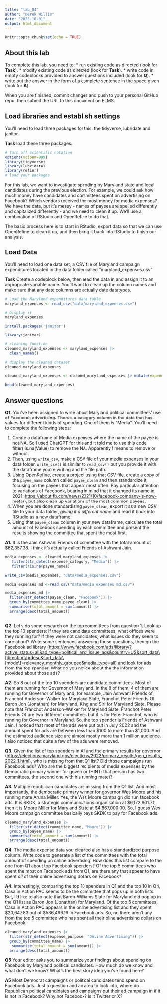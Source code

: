 ```yaml
---
title: "lab_04"
author: "Derek Willis"
date: "2023-10-01"
output: html_document
---
```


```r
knitr::opts_chunk$set(echo = TRUE)
```

## About this lab

To complete this lab, you need to: \* run existing code as directed (look for **Task**). \* modify existing code as directed (look for **Task**). \* write code in empty codeblocks provided to answer questions included (look for **Q**). \* write out the answer in the form of a complete sentence in the space given (look for **A**).

When you are finished, commit changes and push to your personal GitHub repo, then submit the URL to this document on ELMS.

## Load libraries and establish settings

You'll need to load three packages for this: the tidyverse, lubridate and janitor.

**Task** load these three packages.

```r
# Turn off scientific notation
options(scipen=999)
library(tidyverse)
library(lubridate)
library(refinr)
# load your packages

```

For this lab, we want to investigate spending by Maryland state and local candidates during the previous election. For example, we could ask how much money have candidates and committees spent on advertising on Facebook? Which vendors received the most money for media expenses? We have the data, but it's messy - names of payees are spelled differently and capitalized differently - and we need to clean it up. We'll use a combination of RStudio and OpenRefine to do that.

The basic process here is to start in RStudio, export data so that we can use OpenRefine to clean it up, and then bring it back into RStudio to finish our analysis.

## Load Data

You'll need to load one data set, a CSV file of Maryland campaign expenditures located in the data folder called "maryland_expenses.csv"

**Task** Create a codeblock below, then read the data in and assign it to an appropriate variable name. You'll want to clean up the column names and make sure that any date columns are actually date datatypes.

```r
# Load the Maryland expenditures data table
maryland_expenses <- read_csv("data/maryland_expenses.csv")

# Display it
maryland_expenses

install.packages('janitor')

library(janitor)

# cleaning function
cleaned_maryland_expenses <- maryland_expenses |>
  clean_names()

# display the cleaned dataset
cleaned_maryland_expenses

cleaned_maryland_expenses <- cleaned_maryland_expenses |> mutate(expenditure_date=mdy(expenditure_date))

head(cleaned_maryland_expenses)
```

## Answer questions

**Q1.** You've been assigned to write about Maryland political committees' use of Facebook advertising. There's a category column in the data that has values for different kinds of spending. One of them is "Media". You'll need to complete the following steps:

   1. Create a dataframe of Media expenses where the name of the payee is not NA. 
   So I used ChatGPT for this and it told me to use this code filter(!is.na(Value) to remove the NA. Apparently ! means to remove or without.
   2. Then, using `write_csv`, make a CSV file of your media expenses in your data folder. `write_csv()` is similar to `read_csv()` but you provide it with the dataframe you're writing and the file path.
   3. Using OpenRefine, create a project using that CSV file, create a copy of the `payee_name` column called `payee_clean` and then standardize it, focusing on the payees that appear most often. Pay particular attention to variations of Facebook, bearing in mind that it changed its name in 2021: <https://about.fb.com/news/2021/10/facebook-company-is-now-meta/>), but also clean up variations of the most common payees.
   4. When you are done standardizing `payee_clean`, export it as a new CSV file to your data folder, *giving it a different name* and read it back into RStudio as a new dataframe.
   5. Using that `payee_clean` column in your new dataframe, calculate the total amount of Facebook spending by each committee and present the results showing the committee that spent the most first.

**A1.** It is the Jain Ashwani Friends of committee with the total amount of $62,357.38. I think it's actually called Friends of Ashwani Jain.

```r
media_expenses <- cleaned_maryland_expenses |> 
   filter(str_detect(expense_category, "Media")) |> 
   filter(!is.na(payee_name))

write_csv(media_expenses, "data/media_expenses.csv")

media_expenses_md <-read_csv("data/media_expenses_md.csv") 

media_expenses_md |> 
  filter(str_detect(payee_clean, "Facebook")) |> 
  group_by(committee_name,payee_clean) |> 
  summarise(total_amount = sum(amount)) |>
  arrange(desc(total_amount))
   
```

**Q2.** Let's do some research on the top committees from question 1. Look up the top 10 spenders: if they are candidate committees, what offices were they running for? If they were not candidates, what issues do they seem to care about? Write some sentences answering those questions, then go the Facebook ad library ([https://www.facebook.com/ads/library/?active_status=all&ad_type=political_and_issue_ads&country=US&sort_data\\[direction\\]=desc&sort_data\\[mode\\]=relevancy_monthly_grouped&media_type=all](https://www.facebook.com/ads/library/?active_status=all&ad_type=political_and_issue_ads&country=US&sort_data\%5Bdirection\%5D=desc&sort_data\%5Bmode\%5D=relevancy_monthly_grouped&media_type=all){.uri}) and look for ads from the top spender. What do you notice about the the information provided about those ads?

**A2.** So 8 out of the top 10 spenders are candidate committees. Most of them are running for Governor of Maryland. In the 8 of them, 4 of them are running for Governor of Maryland, for example, Jain Ashwani Friends of, Franchot Anderson-Walker for Maryland Slate, Franchot Peter Friends Of, Baron Jon (Jonathan) for Maryland, King and Siri for Maryland Slate. Please note that  Franchot Anderson-Walker for Maryland Slate, Franchot Peter Friends Of are two different committees but it is for Peter Franchot, who is running for Governor in Maryland. So, the top spender is Friends of Ashwani Jain. I noticed that most of the ads were put out in July 2022 and the amount spent for ads are between less than $100 to more than $1,000. And the estimated audience size are almost mostly more than 1 million audience. I also noticed that quite a few of the ads were removed.

**Q3.** Given the list of top spenders in A1 and the primary results for governor (<https://elections.maryland.gov/elections/2022/primary_results/gen_results_2022_1.html>), who is missing from that Q1 list? Did those campaigns run Facebook ads? Who are the biggest recipients of media expenses by the Democratic primary winner for governor (HINT: that person has two committees, the second one with his running mate)?

**A3.** Multiple republican candidates are missing from the Q1 list. And most importantly, the democratic primary winner for governor Wes Moore and his running mate Aruna Miller. Yes, the Wes Moore campaign did run facebook ads. It is SKDK, a strategic communications organisation at $6,172,801.71, then it is Moore Miller for Maryland State at $4,867,000.00. So, I guess Wes Moore campaign committee basically pays SKDK to pay for Facebook ads.

```r
cleaned_maryland_expenses |> 
  filter(str_detect(committee_name, "Moore")) |> 
  group_by(payee_name) |> 
  summarise(total_amount = sum(amount)) |>
  arrange(desc(total_amount))
```

**Q4.** The media expense data you cleaned also has a standardized purpose column. Write code to generate a list of the committees with the total amount of spending on online advertising. How does this list compare to the one from Q1 about top Facebook spenders? Of the top 5 committees who spent the most on Facebook ads from Q1, are there any that appear to have spent *all* of their online advertising dollars on Facebook?

**A4.** Interestingly, comparing the top 10 spenders in Q1 and the top 10 in Q4, Casa in Action PAC seems to be the committee that pops up in both lists. But, I'd like to also note that Baron-Williams Slate for Maryland did pop up in the Q1 list as Baron Jon (Jonathan) for Maryland. Of the top 5 committees, Casa in Action PAC appears in the online advertising list and they spent $20,647.83 out of $536,496.16 in Facebook ads. So, no there aren't any from the top 5 committee who has spent all their oline advertising dollars on Facebook.

```r
cleaned_maryland_expenses |> 
  filter(str_detect(expense_purpose, "Online Advertising")) |> 
  group_by(committee_name) |> 
   summarise(total_amount = sum(amount)) |>
  arrange(desc(total_amount))
```

**Q5** Your editor asks you to summarize your findings about spending on Facebook by Maryland political candidates. How much do we know and what don't we know? What's the best story idea you've found here?

**A5** Most Democrat campaigns or political candidates tend spend on Facebook ads. Just a question and an area to look into, where do Republican political candidates and campaigns put their ad campaign in if it is not in Facebook? Why not Facebook? Is it Twitter or X?
